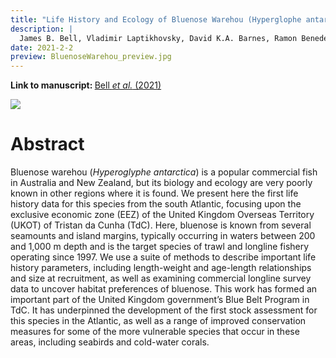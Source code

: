 ```yaml
---
title: "Life History and Ecology of Bluenose Warehou (Hyperglophe antartica, Centrolophidae) in the Southern Atlantic"
description: |
  James B. Bell, Vladimir Laptikhovsky, David K.A. Barnes, Ramon Benedet, Amelia E.H. Bridges, James Glass, Warren Glass, Rodney Green, Simon A. Morley, Simon Robertson, Georgia R. Robson, Harry Stanton, Freja Azzopardi, Clive N. Trueman, Oliver Yates & Martin A. Collins
date: 2021-2-2
preview: BluenoseWarehou_preview.jpg
---
```


**Link to manuscript: **[Bell *et al.* (2021)](https://www.frontiersin.org/articles/10.3389/fmars.2021.610172/full)

![](BluenoseWarehou_preview.jpg)

# Abstract 

Bluenose warehou (*Hyperoglyphe antarctica*) is a popular commercial fish in Australia and New Zealand, but its biology and ecology are very poorly known in other regions where it is found. We present here the first life history data for this species from the south Atlantic, focusing upon the exclusive economic zone (EEZ) of the United Kingdom Overseas Territory (UKOT) of Tristan da Cunha (TdC). Here, bluenose is known from several seamounts and island margins, typically occurring in waters between 200 and 1,000 m depth and is the target species of trawl and longline fishery operating since 1997. We use a suite of methods to describe important life history parameters, including length-weight and age-length relationships and size at recruitment, as well as examining commercial longline survey data to uncover habitat preferences of bluenose. This work has formed an important part of the United Kingdom government’s Blue Belt Program in TdC. It has underpinned the development of the first stock assessment for this species in the Atlantic, as well as a range of improved conservation measures for some of the more vulnerable species that occur in these areas, including seabirds and cold-water corals.